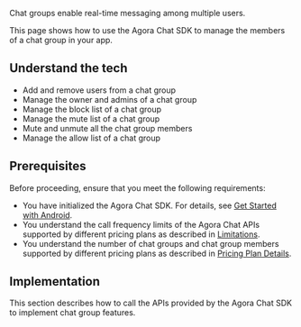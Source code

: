 
Chat groups enable real-time messaging among multiple users.

This page shows how to use the Agora Chat SDK to manage the members of a chat group in your app.


## Understand the tech

<Understand />

- Add and remove users from a chat group
- Manage the owner and admins of a chat group
- Manage the block list of a chat group
- Manage the mute list of a chat group
- Mute and unmute all the chat group members
- Manage the allow list of a chat group


## Prerequisites

Before proceeding, ensure that you meet the following requirements:

- You have initialized the Agora Chat SDK. For details, see [Get Started with Android](./agora_chat_get_started_android?platform=Android).
- You understand the call frequency limits of the Agora Chat APIs supported by different pricing plans as described in [Limitations](./agora_chat_limitation?platform=Android).
- You understand the number of chat groups and chat group members supported by different pricing plans as described in [Pricing Plan Details](./agora_chat_plan?platform=Android).


## Implementation

This section describes how to call the APIs provided by the Agora Chat SDK to implement chat group features.

<ProjectImplement />